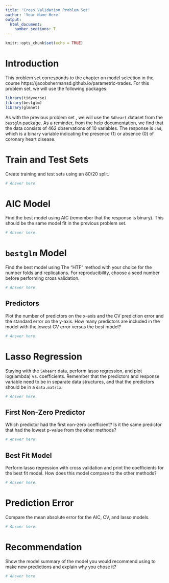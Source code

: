 ```yaml
---
title: "Cross Validation Problem Set"
author: 'Your Name Here'
output: 
  html_document:
    number_sections: T
---
```


```r
knitr::opts_chunk$set(echo = TRUE)
```

# Introduction

This problem set corresponds to the chapter on model selection in the course https://jacobshermansd.github.io/parametric-trades. For this problem set, we will use the following packages:

```r
library(tidyverse)
library(bestglm)
library(glmnet)
```

As with the previous problem set , we will use the `SAheart` dataset from the `bestglm` package. As a reminder, from the help documentation, we find that the data consists of 462 observations of 10 variables. The response is `chd`, which is a binary variable indicating the presence (1) or absence (0) of coronary heart disease. 

# Train and Test Sets

Create training and test sets using an 80/20 split.

```r
# Answer here.
```

# AIC Model

Find the best model using AIC (remember that the response is binary). This should be the same model fit in the previous problem set.

```r
# Answer here.
```

# `bestglm` Model

Find the best model using The "HTF" method with your choice for the number folds and replications. For reproducibility, choose a seed number before performing cross validation.

```r
# Answer here.
```

## Predictors

Plot the number of predictors on the x-axis and the CV prediction error and the standard error on the y-axis. How many predictors are included in the model with the lowest CV error versus the best model?

```r
# Answer here.
```

# Lasso Regression

Staying with the `SAheart` data, perform lasso regression, and plot log(lambda) vs. coefficients. Remember that the predictors and response variable need to be in separate data structures, and that the predictors should be in a `data.matrix`.

```r
# Answer here.
```

## First Non-Zero Predictor

Which predictor had the first non-zero coefficient? Is it the same predictor that had the lowest p-value from the other methods?

```r
# Answer here.
```

## Best Fit Model

Perform lasso regression with cross validation and print the coefficients for the best fit model. How does this model compare to the other methods?

```r
# Answer here.
```

# Prediction Error

Compare the mean absolute error for the AIC, CV, and lasso models.

```r
# Answer here.
```

# Recommendation

Show the model summary of the model you would recommend using to make new predictions and explain why you chose it?

```r
# Answer here.
```